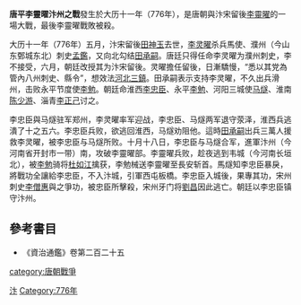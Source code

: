 '''唐平李靈曜汴州之戰'''發生於大历十一年（776年），是唐朝與汴宋留後[[李靈曜|李靈曜]]的一場大戰，最後李靈曜戰敗被殺。

大历十一年（776年）五月，汴宋留後[[田神玉|田神玉]]去世，[[李灵曜|李灵曜]]杀兵馬使、濮州（今山东鄄城东北）刺史[[孟鑑|孟鑑]]，又向北勾结[[田承嗣|田承嗣]]。唐廷只得任命李灵曜为濮州刺史，李不接受，六月，朝廷改授其为汴宋留後。灵曜擔任留後，日漸驕慢，“悉以其党為管內八州刺史、縣令”，想效法[[河北三鎮|河北三鎮]]。田承嗣表示支持李灵曜，不久出兵滑州，击败永平节度使[[李勉|李勉]]。朝廷命淮西[[李忠臣|李忠臣]]、永平[[李勉|李勉]]、河阳三城使[[马燧|马燧]]、淮南[[陈少游|陈少游]]、淄青[[李正己|李正己]]讨之。

李忠臣與马燧驻军郑州，李灵曜率军迎战，李忠臣、马燧两军退守荥泽，淮西兵逃潰了十之五六。李忠臣兵败，欲逃回淮西，马燧劝阻他。這時[[田承嗣|田承嗣]]出兵三萬人援救李灵曜，被李忠臣与马燧所败。十月十八日，李忠臣与马燧合军，進軍汴州（今河南省开封市一带）南，攻破李靈曜部。李靈曜兵败，趁夜逃到韦城（今河南长垣北），被[[李勉|李勉]]骑将[[杜如江|杜如江]]擒获，李勉械送李靈曜至長安斩首。馬燧知李忠臣暴戾，將戰功全讓給李忠臣，不入汴城，引軍西屯板橋。李忠臣入城後，果專其功，宋州刺史[[李僧惠|李僧惠]]與之爭功，被忠臣所擊殺，宋州牙门将[[劉昌_(唐朝)|劉昌]]因此逃亡。朝廷以李忠臣镇守汴州。

== 參考書目 ==
*《資治通鑑》卷第二百二十五

[[category:唐朝戰爭|category:唐朝戰爭]]
[[Category:藩鎮割據|汴]]
[[Category:776年|Category:776年]]